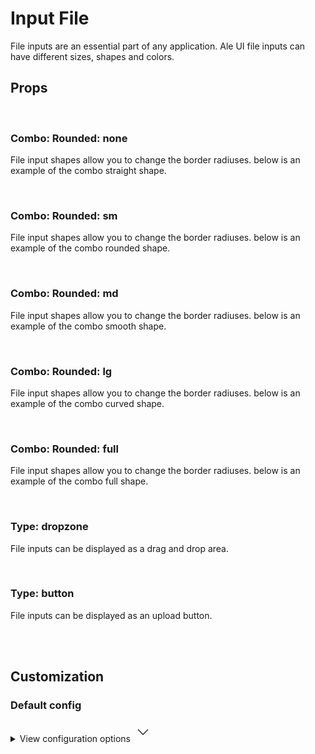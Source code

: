 
<Meta of={InputFileStories} />

# Input File

File inputs are an essential part of any application. Ale UI file inputs can have different sizes, shapes and colors.

<Primary />

## Props

<Controls />

<br />

### Combo: Rounded: none

File input shapes allow you to change the border radiuses. below is an example of the combo straight shape.

<div className="flex gap-2 bg-slate-100 dark:bg-slate-900 p-6 rounded-sm">
  <Story of={InputFileStories.ComboStraight} />
</div>

<br />

### Combo: Rounded: sm

File input shapes allow you to change the border radiuses. below is an example of the combo rounded shape.

<div className="flex gap-2 bg-slate-100 dark:bg-slate-900 p-6 rounded-sm">
  <Story of={InputFileStories.ComboRounded} />
</div>

<br />

### Combo: Rounded: md

File input shapes allow you to change the border radiuses. below is an example of the combo smooth shape.

<div className="flex gap-2 bg-slate-100 dark:bg-slate-900 p-6 rounded-sm">
  <Story of={InputFileStories.ComboSmooth} />
</div>

<br />

### Combo: Rounded: lg

File input shapes allow you to change the border radiuses. below is an example of the combo curved shape.

<div className="flex gap-2 bg-slate-100 dark:bg-slate-900 p-6 rounded-sm">
  <Story of={InputFileStories.ComboCurved} />
</div>

<br />

### Combo: Rounded: full

File input shapes allow you to change the border radiuses. below is an example of the combo full shape.

<div className="flex gap-2 bg-slate-100 dark:bg-slate-900 p-6 rounded-sm">
  <Story of={InputFileStories.ComboFull} />
</div>

<br />

### Type: dropzone

File inputs can be displayed as a drag and drop area.

<div className="flex gap-2 bg-slate-100 dark:bg-slate-900 p-6 rounded-sm">
  <Story of={InputFileStories.Dropzone} />
</div>

<br />

### Type: button

File inputs can be displayed as an upload button.

<div className="flex gap-2 bg-slate-100 dark:bg-slate-900 p-6 rounded-sm">
  <Story of={InputFileStories.Button} />
</div>

<br />
<br />

## Customization

### Default config

<div className="relative">
  <details className="relative bg-slate-50 border border-slate-200 rounded-lg p-4 [&>summary>svg]:open:-rotate-180">
    <summary className="list-none cursor-pointer">
      <span className="font-sans text-slate-500">View configuration options</span>
      <svg
        className="w-5 h-5 text-slate-500 absolute top-5 end-4 transition-transform duration-300"
        xmlns="http://www.w3.org/2000/svg"
        width="32"
        height="32"
        viewBox="0 0 24 24"
      >
        <path
          fill="none"
          stroke="currentColor"
          strokeLinecap="round"
          strokeLinejoin="round"
          strokeWidth="2"
          d="m6 9l6 6l6-6"
        />
      </svg>
    </summary>

    <div className="!mt-4">
      <pre >
        {JSON.stringify(defaultConfig, null, 2)}
      </pre>
    </div>

  </details>
</div>